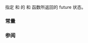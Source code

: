 {{cpp/title|future_status}}
{{cpp/thread/navbar}}
{{ddcl|header=future|since=c++11|1=
enum class future_status {
    ready,
    timeout,
    deferred
};
}}

指定 {{lc|std::future}} 和 {{lc|std::shared_future}} 的 {{tt|wait_for}} 和 {{tt|wait_until}} 函数所返回的 future 状态。

===常量===
{{dsc begin}}
{{dsc hitem|枚举项|含义}}
{{dsc|{{tt|deferred}}|共享状态持有的函数正在延迟运行，结果将仅在明确请求时计算}}
{{dsc|{{tt|ready}}|共享状态就绪}}
{{dsc|{{tt|timeout}}|共享状态在经过指定的等待时间内仍未就绪}}
{{dsc end}}

===参阅===
{{dsc begin}}
{{dsc inc|cpp/thread/future/dsc wait_for|future}}
{{dsc inc|cpp/thread/future/dsc wait_for|shared_future}}
{{dsc inc|cpp/thread/future/dsc wait_until|future}}
{{dsc inc|cpp/thread/future/dsc wait_until|shared_future}}
{{dsc end}}

{{langlinks|de|en|es|fr|it|ja|pt|ru}}